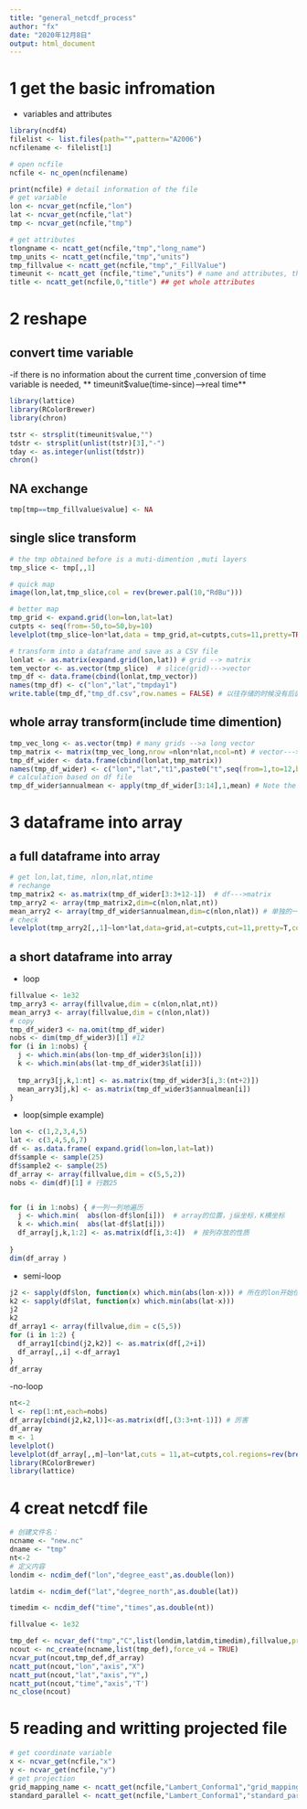 ---
title: "general_netcdf_process"
author: "fx"
date: "2020年12月8日"
output: html_document
---

# 1 get the basic infromation

- variables and attributes
```{r}
library(ncdf4)
filelist <- list.files(path="",pattern="A2006") 
ncfilename <- filelist[1]

# open ncfile
ncfile <- nc_open(ncfilename)   

print(ncfile) # detail information of the file
# get variable
lon <- ncvar_get(ncfile,"lon")
lat <- ncvar_get(ncfile,"lat")
tmp <- ncvar_get(ncfile,"tmp")

# get attributes
tlongname <- ncatt_get(ncfile,"tmp","long_name")
tmp_units <- ncatt_get(ncfile,"tmp","units")
tmp_fillvalue <- ncatt_get(ncfile,"tmp","_FillValue")
timeunit <- ncatt_get (ncfile,"time","units") # name and attributes, the time since
title <- ncatt_get(ncfile,0,"title") ## get whole attributes
```

# 2 reshape 

## convert time variable
-if there is no information about the current time ,conversion of time variable is needed, ** timeunit$value(time-since)-->real time**

```{r}
library(lattice)
library(RColorBrewer)
library(chron)

tstr <- strsplit(timeunit$value,"")
tdstr <- strsplit(unlist(tstr)[3],"-")
tday <- as.integer(unlist(tdstr))
chron()
```

## NA exchange
```{r}
tmp[tmp==tmp_fillvalue$value] <- NA
```

## single slice transform
```{r}
# the tmp obtained before is a muti-dimention ,muti layers
tmp_slice <- tmp[,,1]

# quick map
image(lon,lat,tmp_slice,col = rev(brewer.pal(10,"RdBu")))

# better map
tmp_grid <- expand.grid(lon=lon,lat=lat)
cutpts <- seq(from=-50,to=50,by=10)
levelplot(tmp_slice~lon*lat,data = tmp_grid,at=cutpts,cuts=11,pretty=TRUE,col.region=rev(brewer.pal(10,"RdBu")))

# transform into a dataframe and save as a CSV file
lonlat <- as.matrix(expand.grid(lon,lat)) # grid --> matrix
tem_vector <- as.vector(tmp_slice)  # slice(grid)--->vector
tmp_df <- data.frame(cbind(lonlat,tmp_vector))
names(tmp_df) <- c("lon","lat","tmpday1")
write.table(tmp_df,"tmp_df.csv",row.names = FALSE) # 以往存储的时候没有后面的rownames=False参数，导致多了一列，以后要注意哦

```
## whole array transform(include time dimention)
```{r}
tmp_vec_long <- as.vector(tmp) # many grids -->a long vector
tmp_matrix <- matrix(tmp_vec_long,nrow =nlon*nlat,ncol=nt) # vector---> matrix(nlon*nlat * nt(time) )
tmp_df_wider <- data.frame(cbind(lonlat,tmp_matrix))
names(tmp_df_wider) <- c("lon","lat","t1",paste0("t",seq(from=1,to=12,by=1)))
# calculation based on df file
tmp_df_wider$annualmean <- apply(tmp_df_wider[3:14],1,mean) # Note the right number3+12-1
```
# 3 dataframe into array

## a full dataframe into array
```{r}
# get lon,lat,time, nlon,nlat,ntime
# rechange
tmp_matrix2 <- as.matrix(tmp_df_wider[3:3+12-1])  # df--->matrix
tmp_arry2 <- array(tmp_matrix2,dim=c(nlon,nlat,nt))
mean_arry2 <- array(tmp_df_wider$annualmean,dim=c(nlon,nlat)) # 单独的一列统计值，如何处理？
# check
levelplot(tmp_arry2[,,1]~lon*lat,data=grid,at=cutpts,cut=11,pretty=T,col.regions=rev(brewer.pal(10,"RdBu")),title="January") # data= Grid??
```
## a short dataframe into array

- loop
```{r}
fillvalue <- 1e32
tmp_arry3 <- array(fillvalue,dim = c(nlon,nlat,nt))
mean_arry3 <- array(fillvalue,dim = c(nlon,nlat))
# copy 
tmp_df_wider3 <- na.omit(tmp_df_wider)
nobs <- dim(tmp_df_wider3)[1] #12
for (i in 1:nobs) {
  j <- which.min(abs(lon-tmp_df_wider3$lon[i]))
  k <- which.min(abs(lat-tmp_df_wider3$lat[i]))
  
  tmp_arry3[j,k,1:nt] <- as.matrix(tmp_df_wider3[i,3:(nt+2)])
  mean_arry3[j,k] <- as.matrix(tmp_df_wider3$annualmean[i])
}
```

- loop(simple example)
```{r}
lon <- c(1,2,3,4,5)
lat <- c(3,4,5,6,7)
df <- as.data.frame( expand.grid(lon=lon,lat=lat))
df$sample <- sample(25)
df$sample2 <- sample(25)
df_array <- array(fillvalue,dim = c(5,5,2)) 
nobs <- dim(df)[1] # 行数25


for (i in 1:nobs) { #一列一列地遍历
  j <- which.min(  abs(lon-df$lon[i]))  # array的位置，j纵坐标，K横坐标
  k <- which.min(  abs(lat-df$lat[i]))
  df_array[j,k,1:2] <- as.matrix(df[i,3:4])  # 按列存放的性质
  
}
dim(df_array )
```
- semi-loop
```{r}
j2 <- sapply(df$lon, function(x) which.min(abs(lon-x))) # 所在的lon开始位置
k2 <- sapply(df$lat, function(x) which.min(abs(lat-x)))
j2
k2
df_array1 <- array(fillvalue,dim = c(5,5))
for (i in 1:2) {
  df_array1[cbind(j2,k2)] <- as.matrix(df[,2+i])
  df_array[,,i] <-df_array1
}
df_array

```
-no-loop
```{r}
nt<-2
l <- rep(1:nt,each=nobs)
df_array[cbind(j2,k2,l)]<-as.matrix(df[,(3:3+nt-1)]) # 厉害  
df_array
m <- 1
levelplot()
levelplot(df_array[,,m]~lon*lat,cuts = 11,at=cutpts,col.regions=rev(brewer.pal(10,"RdBu")))
library(RColorBrewer)
library(lattice)
```
# 4 creat netcdf file
```{r}
# 创建文件名：
ncname <- "new.nc"
dname <- "tmp"
nt<-2
# 定义内容
londim <- ncdim_def("lon","degree_east",as.double(lon))

latdim <- ncdim_def("lat","degree_north",as.double(lat))

timedim <- ncdim_def("time","times",as.double(nt))

fillvalue <- 1e32

tmp_def <- ncvar_def("tmp","C",list(londim,latdim,timedim),fillvalue,prec = "single")
ncout <- nc_create(ncname,list(tmp_def),force_v4 = TRUE)
ncvar_put(ncout,tmp_def,df_array)
ncatt_put(ncout,"lon","axis","X")
ncatt_put(ncout,"lat","axis","Y",)
ncatt_put(ncout,"time","axis",'T')
nc_close(ncout)

```

# 5 reading and writting  projected file
```{r}
# get coordinate variable 
x <- ncvar_get(ncfile,"x")
y <- ncvar_get(ncfile,"y")
# get projection
grid_mapping_name <- ncatt_get(ncfile,"Lambert_Conforma1","grid_mapping_name")
standard_parallel <- ncatt_get(ncfile,"Lambert_Conforma1","standard_parallel")
```



